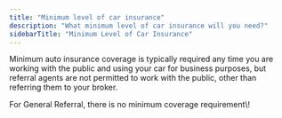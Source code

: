 ```yaml
---
title: "Minimum level of car insurance"
description: "What minimum level of car insurance will you need?"
sidebarTitle: "Minimum Level of Car Insurance"
---
```


Minimum auto insurance coverage is typically required any time you are working with the public and using your car for business purposes, but referral agents are not permitted to work with the public, other than referring them to your broker.

<Note>
  For General Referral, there is no minimum coverage requirement\!
</Note>